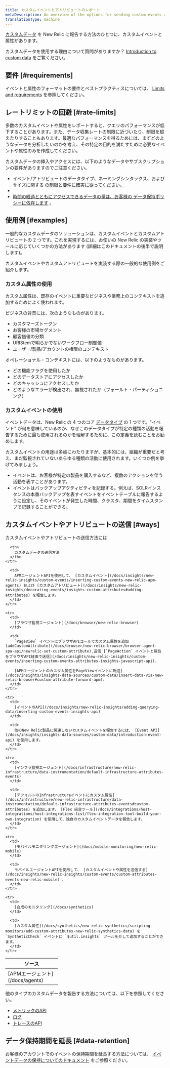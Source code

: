 ```yaml
---
title: カスタムイベントとアトリビュートのレポート
metaDescription: An overview of the options for sending custom events and attributes to New Relic.
translationType: machine
---
```


[カスタムデータ](/docs/telemetry-data-platform/custom-data/intro-custom-data) を New Relic に報告する方法のひとつに、カスタムイベントと属性があります。

カスタムデータを使用する理由について質問がありますか？ [Introduction to custom data](/docs/telemetry-data-platform/custom-data/intro-custom-data) をご覧ください。

## 要件 [#requirements]

イベントと属性のフォーマットの要件とベストプラクティスについては、 [Limits and requirements](/docs/telemetry-data-platform/custom-data/custom-events/data-requirements-limits-custom-event-data) を参照してください。

## レートリミットの回避 [#rate-limits]

多数のカスタムイベントや属性をレポートすると、クエリのパフォーマンスが低下することがあります。また、データ収集レートの制限に近づいたり、制限を超えたりすることもあります。最適なパフォーマンスを得るためには、まずどのようなデータを分析したいのかを考え、その特定の目的を満たすために必要なイベントや属性のみを作成してください。

カスタムデータの挿入やアクセスには、以下のようなデータやサブスクリプションの要件がありますのでご注意ください。

* イベント/アトリビュートのデータタイプ、ネーミングシンタックス、およびサイズに関する [の制限と要件に確実に従ってください。](/docs/insights/insights-data-sources/custom-data/data-requirements)
* [](/docs/insights/insights-data-sources/custom-data/data-requirements)
* [時間の経過とともにアクセスできるデータの量は、お客様の ](/docs/insights/insights-data-sources/custom-data/data-requirements)[データ保持ポリシーに依存します](/docs/insights/use-insights-ui/manage-account-data/insights-data-retention) 。

## 使用例 [#examples]

一般的なカスタムデータのソリューションは、カスタムイベントとカスタムアトリビュートの 2 つです。これを実現するには、お使いの New Relic の実装やツールに応じていくつかの方法があります (詳細はこのドキュメントの後半で説明します)。

カスタムイベントやカスタムアトリビュートを実装する際の一般的な使用例をご紹介します。

### カスタム属性の使用

カスタム属性は、既存のイベントに重要なビジネスや業務上のコンテキストを追加するためによく使われます。

ビジネスの背景には、次のようなものがあります。

* カスタマーズトークン
* お客様の市場セグメント
* 顧客価値の分類
* URIStemで明らかでないワークフロー制御値
* ユーザー/製品/アカウントの権限のコンテキスト

オペレーショナル・コンテキストには、以下のようなものがあります。

* どの機能フラグを使用したか
* どのデータストアにアクセスしたか
* どのキャッシュにアクセスしたか
* どのようなエラーが検出され、無視されたか（フォールト・パーティショニング）

### カスタムイベントの使用

イベントデータは、New Relic の 4 つのコア [データタイプ](/docs/telemetry-data-platform/ingest-manage-data/understand-data/new-relic-data-types/#event-data) の 1 つです。"イベント" が何を意味しているのか、なぜこのデータタイプが特定の種類の活動を報告するために最も使用されるのかを理解するために、この定義を読むことをお勧めします。

カスタムイベントの用途は多岐にわたりますが、基本的には、組織が重要だと考え、まだ監視されていないあらゆる種類の活動に使用されます。いくつか例を挙げてみましょう。

* イベントは、お客様が特定の製品を購入するなど、複数のアクションを伴う活動を表すことがあります。
* イベントはバックアップアクティビティを記録する。例えば、SOLRインスタンスの本番バックアップを表すイベントをイベントテーブルに報告するように設定し、そのイベントが発生した時間、クラスタ、期間をタイムスタンプで記録することができる。

## カスタムイベントやアトリビュートの送信 [#ways]

カスタムイベントやアトリビュートの送信方法には

<table>
  <thead>
    <tr>
      <th width="150px">
        ソース
      </th>

      <th>
        カスタムデータの送信方法
      </th>
    </tr>
  </thead>

  <tbody>
    <tr>
      <td>
        [APMエージェント](/docs/agents)
      </td>

      <td>
        APMエージェントAPIを使用して、 [カスタムイベント](/docs/insights/new-relic-insights/custom-events/inserting-custom-events-new-relic-apm-agents) および [カスタムアトリビュート](/docs/insights/new-relic-insights/decorating-events/insights-custom-attributes#adding-attributes) を報告します。
      </td>
    </tr>

    <tr>
      <td>
        [ブラウザ監視エージェント](/docs/browser/new-relic-browser)
      </td>

      <td>
        `PageView` イベントにブラウザAPIコールでカスタム属性を追加 [addCustomAttribute](/docs/browser/new-relic-browser/browser-agent-spa-api/newrelic-set-custom-attribute).送信 [`PageAction` イベントと属性をブラウザAPI経由で送信](/docs/insights/new-relic-insights/custom-events/inserting-custom-events-attributes-insights-javascript-api).

        [APMエージェントのカスタム属性をPageViewイベントに転送](/docs/insights/insights-data-sources/custom-data/insert-data-via-new-relic-browser#custom-attribute-forward-apm).
      </td>
    </tr>

    <tr>
      <td>
        [イベントのAPI](/docs/insights/new-relic-insights/adding-querying-data/inserting-custom-events-insights-api)
      </td>

      <td>
        他のNew Relic製品に関連しないカスタムイベントを報告するには、 [Event API](/docs/insights/insights-data-sources/custom-data/introduction-event-api) を使用します。
      </td>
    </tr>

    <tr>
      <td>
        [インフラ監視エージェント](/docs/infrastructure/new-relic-infrastructure/data-instrumentation/default-infrastructure-attributes-events)
      </td>

      <td>
        [デフォルトのInfrastructureイベントにカスタム属性](/docs/infrastructure/new-relic-infrastructure/data-instrumentation/default-infrastructure-attributes-events#custom-attributes) を追加します。 [Flex 統合ツール](/docs/integrations/host-integrations/host-integrations-list/flex-integration-tool-build-your-own-integration) を使用して、独自のカスタムイベントデータを報告します。
      </td>
    </tr>

    <tr>
      <td>
        [モバイルモニタリングエージェント](/docs/mobile-monitoring/new-relic-mobile)
      </td>

      <td>
        モバイルエージェントAPIを使用して、 [カスタムイベントや属性を送信する](/docs/insights/new-relic-insights/custom-events/custom-attributes-events-new-relic-mobile) 。
      </td>
    </tr>

    <tr>
      <td>
        [合成のモニタリング](/docs/synthetics)
      </td>

      <td>
        [カスタム属性](/docs/synthetics/new-relic-synthetics/scripting-monitors/add-custom-attributes-new-relic-synthetics-data) を `SyntheticCheck` イベントに `$util.insights` ツールを介して追加することができます。
      </td>
    </tr>
  </tbody>
</table>

他のタイプのカスタムデータを報告する方法については、以下を参照してください。

* [メトリックのAPI](/docs/data-ingest-apis/get-data-new-relic/metric-api/introduction-metric-api)
* [ログ](/docs/logs/new-relic-logs/get-started/introduction-new-relic-logs)
* [トレースのAPI](/docs/understand-dependencies/distributed-tracing/trace-api/introduction-trace-api)

## データ保持期間を延長 [#data-retention]

お客様のアカウントでのイベントの保持期間を延長する方法については、 [イベントデータの保持についてのドキュメント](/docs/insights/use-insights-ui/manage-account-data/insights-data-retention) をご参照ください。